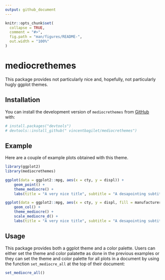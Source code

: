 ```yaml
---
output: github_document
---
```


<!-- README.md is generated from README.Rmd. Please edit that file -->

```r
knitr::opts_chunk$set(
  collapse = TRUE,
  comment = "#>",
  fig.path = "man/figures/README-",
  out.width = "100%"
)
```

# mediocrethemes

<!-- badges: start -->
<!-- badges: end -->

This package provides not particularly nice and, hopefully, not particularly hugly ggplot themes.

## Installation

You can install the development version of `mediocrethemes` from [GitHub](https://github.com/) with:

```r
# install.packages("devtools")
# devtools::install_github(" vincentbagilet/mediocrethemes")
```

## Example

Here are a couple of example plots obtained with this theme.

```r
library(ggplot2)
library(mediocrethemes)

ggplot(data = ggplot2::mpg, aes(x = cty, y = displ)) +
    geom_point() +
    theme_mediocre() +
    labs(title = "A very nice title", subtitle = "A desapointing subtitle")

ggplot(data = ggplot2::mpg, aes(x = cty, y = displ, fill = manufacturer)) +
    geom_col() +
    theme_mediocre() +
    scale_mediocre_d() +
    labs(title = "A very nice title", subtitle = "A desapointing subtitle")
```

## Usage

This package provides both a ggplot theme and a color palette. Users can either set the theme and color palatette as done in the previous examples or they can set the theme and color palette for all plots in a document by using the function `set_mediocre_all` at the top of their document:

```r
set_mediocre_all()
```





